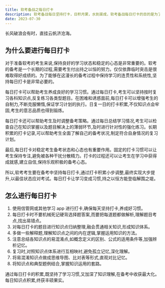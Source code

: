 ```yaml
---
title: 软考备战之每日打卡
description: 软考备战每日坚持打卡，日积月累，水到渠成，软考备战每日打卡的目的是为了保持状态
date: 2023-07-30
---
```


<Callout type="success">

长风破浪会有时，直挂云帆济沧海。

</Callout>

## 为什么要进行每日打卡

对于准备软考的考生来说,保持良好的学习状态和稳定的心态是非常重要的。软考的备考是一个长期的过程,需要考生付出持之以恒的努力。仅仅依靠临时突击是很难取得好成绩的。为了能够在这漫长的备考过程中保持学习的连贯性和系统性,坚持每日打卡是非常必要的。

每日打卡可以帮助考生养成良好的学习习惯。通过每日打卡,考生可以坚持按时复习各科知识点,反复练习各类型题目。在困难和诱惑面前,每日打卡可以增强考生的自制力,不断克服懒惰,保证学习计划的执行。日复一日的打卡积累,不仅知识点会牢固,考生的意志品质也得到锻炼。

每日打卡还可以帮助考生及时调整备考策略。通过每日总结学习情况,考生可以检查自己在知识掌握以及题目解决上的薄弱环节,及时进行针对性的强化练习。长期积累的打卡记录,可以帮助考生全面了解自己的备考状况,制定符合自身情况的复习计划。

最后,每日打卡对稳定考生备考状态和心态也有重要作用。固定的打卡习惯可以让考生保持专注,避免被各种干扰分散精力。打卡的过程还可以让考生在学习中获得成就感,建立自信,保持乐观积极的备考心态。

所以,软考考生要在备考中坚持每日打卡,通过打卡积累小步调整,最终实现大步提升,以最佳状态应对考试。每日打卡让学习变成习惯,持之以恒方能登临解围之堤。

## 怎么进行每日打卡

1. 使用信管网或其他学习 app 进行打卡,确保每天坚持打卡,养成好习惯。
2. 每日打卡时不要机械死记硬背选择题答案,而要把每道题都做解析,理解题目考点,找出易错点。
3. 对每日打卡的题目进行知识点归纳整理,融会贯通相关知识,形成知识体系。
4. 多做一些解释题,理解知识点之间的内在逻辑,掌握运用知识的方法。
5. 注意总结各知识点的易混淆点,如概念定义的区别、公式的适用条件等,加强辨析记忆。
6. 复习时,对照知识点体系进行互相映衬,避免孤立记忆,深化理解。
7. 将易混淆知识点做成思维导图、比对表等形式,直观对比记忆。
8. 将知识点和典型题例结合,掌握知识运用的套路。

通过每日打卡的积累,既坚持了学习习惯,又加深了知识理解,在备考中收获最大化。每日知识点积累,终获丰硕果实。
